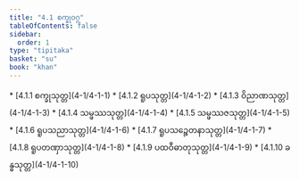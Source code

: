 ```yaml
---
title: "4.1 စက္ခုဝဂ္ဂ"
tableOfContents: false
sidebar:
  order: 1
type: "tipitaka"
basket: "su"
book: "khan"
---
```



<DynamicBreadcrumb />



<TableOfContents book="khan" section="4.1">
* [4.1.1 စက္ခုသုတ္တ](4-1/4-1-1)
* [4.1.2 ရူပသုတ္တ](4-1/4-1-2)
* [4.1.3 ဝိညာဏသုတ္တ](4-1/4-1-3)
* [4.1.4 သမ္ဖဿသုတ္တ](4-1/4-1-4)
* [4.1.5 သမ္ဖဿဇသုတ္တ](4-1/4-1-5)
* [4.1.6 ရူပသညာသုတ္တ](4-1/4-1-6)
* [4.1.7 ရူပသဉ္စေတနာသုတ္တ](4-1/4-1-7)
* [4.1.8 ရူပတဏှာသုတ္တ](4-1/4-1-8)
* [4.1.9 ပထဝီဓာတုသုတ္တ](4-1/4-1-9)
* [4.1.10 ခန္ဓသုတ္တ](4-1/4-1-10)
</TableOfContents>